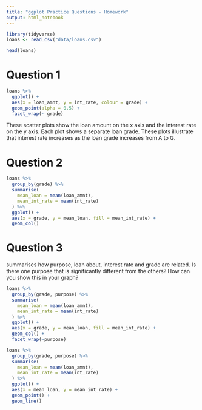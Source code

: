```yaml
---
title: "ggplot Practice Questions - Homework"
output: html_notebook
---
```



```r
library(tidyverse)
loans <- read_csv("data/loans.csv")

head(loans)
```

# Question 1

```r
loans %>% 
  ggplot() +
  aes(x = loan_amnt, y = int_rate, colour = grade) +
  geom_point(alpha = 0.5) +
  facet_wrap(~ grade)
```

These scatter plots show the loan amount on the x axis and the interest rate on the y axis. Each plot shows a separate loan grade. These plots illustrate that interest rate increases as the loan grade increases from A to G.

# Question 2

```r
loans %>% 
  group_by(grade) %>% 
  summarise(
    mean_loan = mean(loan_amnt),
    mean_int_rate = mean(int_rate)
  ) %>% 
  ggplot() +
  aes(x = grade, y = mean_loan, fill = mean_int_rate) +
  geom_col()
```

# Question 3
summarises how purpose, loan about, interest rate and grade are related. Is there one purpose that is significantly different from the others? How can you show this in your graph?

```r
loans %>% 
  group_by(grade, purpose) %>% 
  summarise(
    mean_loan = mean(loan_amnt),
    mean_int_rate = mean(int_rate)
  ) %>% 
  ggplot() +
  aes(x = grade, y = mean_loan, fill = mean_int_rate) +
  geom_col() +
  facet_wrap(~purpose)
```

```r
loans %>% 
  group_by(grade, purpose) %>% 
  summarise(
    mean_loan = mean(loan_amnt),
    mean_int_rate = mean(int_rate)
  ) %>% 
  ggplot() +
  aes(x = mean_loan, y = mean_int_rate) +
  geom_point() +
  geom_line()
```

